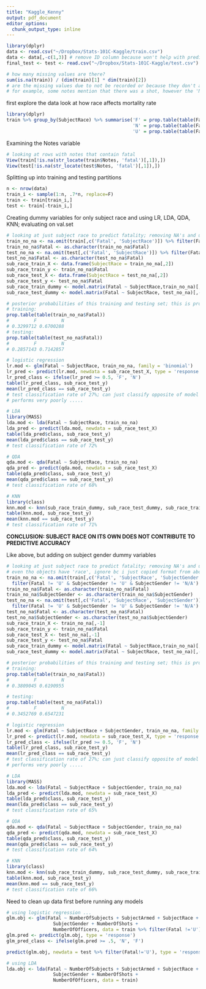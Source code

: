 ```yaml
---
title: "Kaggle_Kenny"
output: pdf_document
editor_options: 
  chunk_output_type: inline
---
```


```r
library(dplyr)
data <- read.csv("~/Dropbox/Stats-101C-Kaggle/train.csv")
data <- data[,-c(1,3)] # remove ID column because won't help with predictions and # of subjects, since they're all 1.
final_test <- test <- read.csv("~/Dropbox/Stats-101C-Kaggle/test.csv")

# how many missing values are there?
sum(is.na(train)) / (dim(train)[1] * dim(train)[2])
# are the missing values due to not be recorded or because they don't actually exist?
# for example, some notes mention that there was a shot, however the 'NumberofShots' variable says it's 0
```

first explore the data \newline
look at how race affects mortality rate
```r
library(dplyr)
train %>% group_by(SubjectRace) %>% summarise('F' = prop.table(table(Fatal))[1],
                                              'N' = prop.table(table(Fatal))[2],
                                              'U' = prop.table(table(Fatal))[3])
```

Examining the Notes variable
```r
# looking at rows with notes that contain fatal
View(train[!is.na(str_locate(train$Notes, 'fatal')[,1]),])
View(test[!is.na(str_locate(test$Notes, 'fatal')[,1]),])
```

Splitting up into training and testing partitions
```r
n <- nrow(data)
train_i <- sample(1:n, .7*n, replace=F)
train <- train[train_i,]
test <- train[-train_i,]
```

Creating dummy variables for only subject race and using LR, LDA, QDA, KNN; evaluating on val.set
```r
# looking at just subject race to predict fatality; removing NA's and unknowns
train_no_na <- na.omit(train[,c('Fatal', 'SubjectRace')]) %>% filter(Fatal != 'U')
train_no_na$Fatal <- as.character(train_no_na$Fatal)
test_no_na <- na.omit(test[,c('Fatal', 'SubjectRace')]) %>% filter(Fatal != 'U')
test_no_na$Fatal <- as.character(test_no_na$Fatal)
sub_race_train_X <- data.frame(SubjectRace = train_no_na[,2])
sub_race_train_y <- train_no_na$Fatal
sub_race_test_X <- data.frame(SubjectRace = test_no_na[,2])
sub_race_test_y <- test_no_na$Fatal
sub_race_train_dummy <- model.matrix(Fatal ~ SubjectRace,train_no_na)[,-1]
sub_race_test_dummy <- model.matrix(Fatal ~ SubjectRace, test_no_na)[,-1]

# posterior probabilities of this training and testing set; this is probability of just classifying all as N:
# training:
prop.table(table(train_no_na$Fatal))
#         F         N 
# 0.3299712 0.6700288 
# testing:
prop.table(table(test_no_na$Fatal))
#         F         N 
# 0.2857143 0.7142857 

# logistic regression
lr.mod <- glm(Fatal ~ SubjectRace, train_no_na, family = 'binomial')
lr_pred <- predict(lr.mod, newdata = sub_race_test_X, type = 'response')
lr_pred_class <- ifelse(lr_pred >= 0.5, 'F', 'N')
table(lr_pred_class, sub_race_test_y)
mean(lr_pred_class == sub_race_test_y)
# test classification rate of 27%; can just classify opposite of model to get class. rate of 73%
# performs very poorly .....

# LDA
library(MASS)
lda.mod <- lda(Fatal ~ SubjectRace, train_no_na)
lda_pred <- predict(lda.mod, newdata = sub_race_test_X)
table(lda_pred$class, sub_race_test_y)
mean(lda_pred$class == sub_race_test_y)
# test classification rate of 72%

# QDA
qda.mod <- qda(Fatal ~ SubjectRace, train_no_na)
qda_pred <- predict(qda.mod, newdata = sub_race_test_X)
table(qda_pred$class, sub_race_test_y)
mean(qda_pred$class == sub_race_test_y)
# test classification rate of 68%

# KNN
library(class)
knn.mod <- knn(sub_race_train_dummy, sub_race_test_dummy, sub_race_train_y)
table(knn.mod, sub_race_test_y)
mean(knn.mod == sub_race_test_y)
# test classification rate of 71%
```

**CONCLUSION: SUBJECT RACE ON ITS OWN DOES NOT CONTRIBUTE TO PREDICTIVE ACCURACY**

Like above, but adding on subject gender dummy variables
```r
# looking at just subject race to predict fatality; removing NA's and unknowns
# even tho objects have 'race', ignore bc i just copied format from above ...
train_no_na <- na.omit(train[,c('Fatal', 'SubjectRace', 'SubjectGender')]) %>%
  filter(Fatal != 'U' & SubjectGender != 'U' & SubjectGender != 'N/A')
train_no_na$Fatal <- as.character(train_no_na$Fatal)
train_no_na$SubjectGender <- as.character(train_no_na$SubjectGender)
test_no_na <- na.omit(test[,c('Fatal', 'SubjectRace', 'SubjectGender')]) %>%
  filter(Fatal != 'U' & SubjectGender != 'U' & SubjectGender != 'N/A')
test_no_na$Fatal <- as.character(test_no_na$Fatal)
test_no_na$SubjectGender <- as.character(test_no_na$SubjectGender)
sub_race_train_X <- train_no_na[,-1]
sub_race_train_y <- train_no_na$Fatal
sub_race_test_X <- test_no_na[,-1]
sub_race_test_y <- test_no_na$Fatal
sub_race_train_dummy <- model.matrix(Fatal ~ SubjectRace,train_no_na)[,-1]
sub_race_test_dummy <- model.matrix(Fatal ~ SubjectRace, test_no_na)[,-1]

# posterior probabilities of this training and testing set; this is probability of just classifying all as N:
# training:
prop.table(table(train_no_na$Fatal))
#         F         N 
# 0.3809045 0.6190955 

# testing:
prop.table(table(test_no_na$Fatal))
#         F         N 
# 0.3452769 0.6547231 

# logistic regression
lr.mod <- glm(Fatal ~ SubjectRace + SubjectGender, train_no_na, family = 'binomial')
lr_pred <- predict(lr.mod, newdata = sub_race_test_X, type = 'response')
lr_pred_class <- ifelse(lr_pred >= 0.5, 'F', 'N')
table(lr_pred_class, sub_race_test_y)
mean(lr_pred_class == sub_race_test_y)
# test classification rate of 27%; can just classify opposite of model to get class. rate of 73%
# performs very poorly .....

# LDA
library(MASS)
lda.mod <- lda(Fatal ~ SubjectRace + SubjectGender, train_no_na)
lda_pred <- predict(lda.mod, newdata = sub_race_test_X)
table(lda_pred$class, sub_race_test_y)
mean(lda_pred$class == sub_race_test_y)
# test classification rate of 65%

# QDA
qda.mod <- qda(Fatal ~ SubjectRace + SubjectGender, train_no_na)
qda_pred <- predict(qda.mod, newdata = sub_race_test_X)
table(qda_pred$class, sub_race_test_y)
mean(qda_pred$class == sub_race_test_y)
# test classification rate of 64%

# KNN
library(class)
knn.mod <- knn(sub_race_train_dummy, sub_race_test_dummy, sub_race_train_y)
table(knn.mod, sub_race_test_y)
mean(knn.mod == sub_race_test_y)
# test classification rate of 66%
```










Need to clean up data first before running any models

```r
# using logistic regression ...
glm.obj <- glm(Fatal ~ NumberOfSubjects + SubjectArmed + SubjectRace +
                 SubjectGender + NumberOfShots +
                 NumberOfOfficers, data = train %>% filter(Fatal !='U'), family = 'binomial')
glm.pred <- predict(glm.obj, type = 'response')
glm_pred_class <- ifelse(glm.pred >= .5, 'N', 'F')

predict(glm.obj, newdata = test %>% filter(Fatal!='U'), type = 'response')

# using LDA
lda.obj <- lda(Fatal ~ NumberOfSubjects + SubjectArmed + SubjectRace +
                 SubjectGender + NumberOfShots +
                 NumberOfOfficers, data = train)
```
